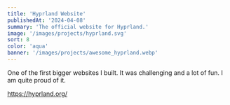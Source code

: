 ```yaml
---
title: 'Hyprland Website'
publishedAt: '2024-04-08'
summary: 'The official website for Hyprland.'
image: '/images/projects/hyprland.svg'
sort: 8
color: 'aqua'
banner: '/images/projects/awesome_hyprland.webp'
---
```


One of the first bigger websites I built.
It was challenging and a lot of fun. I am quite proud of it.

https://hyprland.org/